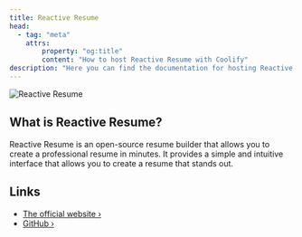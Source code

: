 ```yaml
---
title: Reactive Resume
head:
  - tag: "meta"
    attrs:
        property: "og:title"
        content: "How to host Reactive Resume with Coolify"
description: "Here you can find the documentation for hosting Reactive Resume with Coolify."
---
```



<Badge text="One-click setup." variant="note" size="large" />

![Reactive Resume](https://camo.githubusercontent.com/34a172f62213af3abf30c655d1a42744d57019f3866b321aa83d9f4d403d5248/68747470733a2f2f692e696d6775722e636f6d2f464663346e795a2e6a7067)

## What is Reactive Resume?

Reactive Resume is an open-source resume builder that allows you to create a professional resume in minutes. It provides a simple and intuitive interface that allows you to create a resume that stands out.

## Links

- [The official website ›](https://rxresu.me/)
- [GitHub ›](https://github.com/AmruthPillai/Reactive-Resume)
